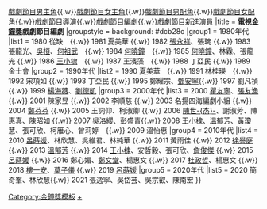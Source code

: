 {{Navbox with columns
|name    = 金鐘獎戲劇節目編劇
|titlestyle = background: yellow
|above = [[模板:金鐘獎戲劇節目獎|戲劇節目]]{{.w}}[[Template:金鐘獎戲劇節目男主角|戲劇節目男主角]]{{.w}}[[Template:金鐘獎戲劇節目女主角|戲劇節目女主角]]{{.w}}[[Template:金鐘獎戲劇節目男配角|戲劇節目男配角]]{{.w}}[[Template:金鐘獎戲劇節目女配角|戲劇節目女配角]]{{.w}}[[Template:金鐘獎戲劇節目導演|戲劇節目導演]]{{.w}}[[Template:金鐘獎戲劇節目編劇|戲劇節目編劇]]{{.w}}[[Template:金鐘獎戲劇節目新進演員|戲劇節目新進演員]]
|title   = '''電視[[金鐘獎]]戲劇節目編劇'''
|groupstyle = background: #dcb28c
|group1 = 1980年代
|list1 =  1980 從缺　{{.w}} 1981 夏美華 {{.w}} 1982 [[張永祥 (台灣)|張永祥]]、張琬 {{.w}} 1983 張龍光、[[吳桓 (臺灣)|吳桓]]、[[何祖武]]　{{.w}} 1984 [[何曉鐘]]　{{.w}} 1985 [[何曉鐘]]、林霖、張龍光 {{.w}} 1986 [[王小棣]]　{{.w}} 1987 王濱藻　{{.w}} 1988 丁亞民 {{.w}} 1989 金士會
|group2 = 1990年代
|list2 =  1990 夏美華　{{.w}} 1991 林桂瑛　{{.w}} 1992 宋項如 {{.w}} 1993 丁亞民 {{.w}} 1995 鄭耀宗、[[鄧安寧]]{{.w}} 1997 劉凡禎　{{.w}} 1999 [[楊海薇]]、[[劉德凱]]
|group3 = 2000年代
|list3 = 2000 [[瞿友寧]]、[[張友漁 (作家)|張友漁]]{{.w}} 2001 陳家昱 {{.w}} 2002 李順慈 {{.w}} 2003 名揚四海編劇小組 {{.w}} 2004 [[鄭芬芬]] {{.w}} 2005 王詞仰、柯淑卿 {{.w}} 2006 [[陳世杰 (編劇)|陳世-{杰}-]]、謝淑芳、陳惠真、陳昭如 {{.w}} 2007 [[吳洛纓]]、彭盛青{{.w}} 2008 [[王小棣]]、[[溫郁芳]]、黃瓊慧、張可欣、柯雁心、曾莉婷　{{.w}} 2009 溫怡惠
|group4 = 2010年代
|list4 = 2010 [[呂蒔媛]]、林欣慧、吳維君、林純華 {{.w}} 2011 黃雨佳 {{.w}} 2012 [[徐譽庭]] {{.w}} 2013 [[溫郁芳]] {{.w}} 2014 [[王小棣]]、安哲毅、張可欣、[[詹傑|詹俊傑]] {{.w}} 2015 [[呂蒔媛]] {{.w}} 2016 鄭心媚、[[鄭文堂]]、楊惠文 {{.w}} 2017 [[杜政哲]]、楊惠文 {{.w}} 2018 [[樓一安]]、[[莫子儀]] {{.w}} 2019 [[呂蒔媛]]
|group5 = 2020年代
|list5 = 2020 簡奇峯、林欣慧{{.w}} 2021 張逸寧、吳岱芸、吳宗叡、陳南宏
}}
<noinclude>
[[Category:金鐘獎模板]]
[[Category:金鐘獎戲劇節目編劇得主|+]]
</noinclude>